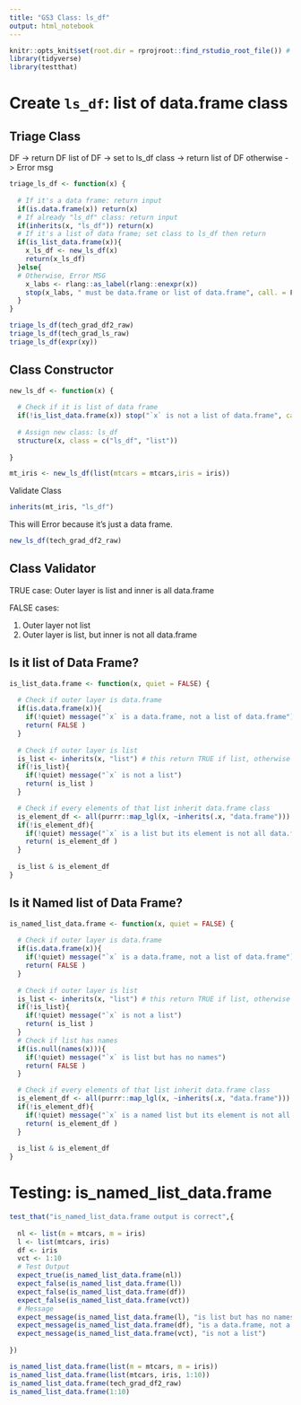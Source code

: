 ```yaml
---
title: "GS3 Class: ls_df"
output: html_notebook
---
```


```r
knitr::opts_knit$set(root.dir = rprojroot::find_rstudio_root_file()) # Set WD to Root
library(tidyverse)
library(testthat)
```

# Create `ls_df`: list of data.frame class

## Triage Class

DF -> return DF
list of DF -> set to ls_df class -> return list of DF
otherwise -> Error msg

```r
triage_ls_df <- function(x) {
  
  # If it's a data frame: return input
  if(is.data.frame(x)) return(x)
  # If already "ls_df" class: return input
  if(inherits(x, "ls_df")) return(x)
  # If it's a list of data frame; set class to ls_df then return
  if(is_list_data.frame(x)){
    x_ls_df <- new_ls_df(x)
    return(x_ls_df)
  }else{
  # Otherwise, Error MSG  
    x_labs <- rlang::as_label(rlang::enexpr(x))
    stop(x_labs, " must be data.frame or list of data.frame", call. = F)
  }
}

triage_ls_df(tech_grad_df2_raw)
triage_ls_df(tech_grad_ls_raw) 
triage_ls_df(expr(xy))
```


## Class Constructor

```r
new_ls_df <- function(x) {
  
  # Check if it is list of data frame
  if(!is_list_data.frame(x)) stop("`x` is not a list of data.frame", call. = F)
  
  # Assign new class: ls_df
  structure(x, class = c("ls_df", "list"))
  
}

mt_iris <- new_ls_df(list(mtcars = mtcars,iris = iris))

```

Validate Class

```r
inherits(mt_iris, "ls_df")
```


This will Error because it's just a data frame.

```r
new_ls_df(tech_grad_df2_raw)
```

## Class Validator

TRUE case: Outer layer is list and inner is all data.frame

FALSE cases:

1. Outer layer not list
2. Outer layer is list, but inner is not all data.frame

## Is it list of Data Frame?

```r
is_list_data.frame <- function(x, quiet = FALSE) {
  
  # Check if outer layer is data.frame
  if(is.data.frame(x)){
    if(!quiet) message("`x` is a data.frame, not a list of data.frame")
    return( FALSE )
  }
  
  # Check if outer layer is list
  is_list <- inherits(x, "list") # this return TRUE if list, otherwise FALSE even if DF
  if(!is_list){
    if(!quiet) message("`x` is not a list")
    return( is_list )
  }

  # Check if every elements of that list inherit data.frame class
  is_element_df <- all(purrr::map_lgl(x, ~inherits(.x, "data.frame")))
  if(!is_element_df){
    if(!quiet) message("`x` is a list but its element is not all data.frame")
    return( is_element_df )
  }
  
  is_list & is_element_df
}
```

## Is it Named list of Data Frame?

```r
is_named_list_data.frame <- function(x, quiet = FALSE) {
  
  # Check if outer layer is data.frame
  if(is.data.frame(x)){
    if(!quiet) message("`x` is a data.frame, not a list of data.frame")
    return( FALSE )
  }
  
  # Check if outer layer is list
  is_list <- inherits(x, "list") # this return TRUE if list, otherwise FALSE even if DF
  if(!is_list){
    if(!quiet) message("`x` is not a list")
    return( is_list )
  }
  # Check if list has names
  if(is.null(names(x))){
    if(!quiet) message("`x` is list but has no names")
    return( FALSE )
  }

  # Check if every elements of that list inherit data.frame class
  is_element_df <- all(purrr::map_lgl(x, ~inherits(.x, "data.frame")))
  if(!is_element_df){
    if(!quiet) message("`x` is a named list but its element is not all data.frame")
    return( is_element_df )
  }
  
  is_list & is_element_df
}
```

# Testing: is_named_list_data.frame

```r
test_that("is_named_list_data.frame output is correct",{
  
  nl <- list(m = mtcars, m = iris)
  l <- list(mtcars, iris)
  df <- iris
  vct <- 1:10
  # Test Output
  expect_true(is_named_list_data.frame(nl))
  expect_false(is_named_list_data.frame(l))
  expect_false(is_named_list_data.frame(df))
  expect_false(is_named_list_data.frame(vct))
  # Message
  expect_message(is_named_list_data.frame(l), "is list but has no names")
  expect_message(is_named_list_data.frame(df), "is a data.frame, not a list of data.frame")
  expect_message(is_named_list_data.frame(vct), "is not a list")
  
})
```



```r
is_named_list_data.frame(list(m = mtcars, m = iris))
is_named_list_data.frame(list(mtcars, iris, 1:10))
is_named_list_data.frame(tech_grad_df2_raw)
is_named_list_data.frame(1:10)
```




